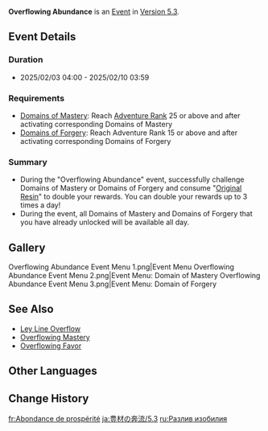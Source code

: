 {{Event
|name              = Overflowing Abundance
|image             = Overflowing Abundance.png
|type              = In-Game
|time_known        = yes
|time_start        = 2025-02-03 04:00:00
|time_end          = 2025-02-10 03:59:59
|link              = https://www.hoyolab.com/article/36768146
|link2             = 
|link2name         = 
}}
{{Description|The power of ancient battlegrounds has been concentrated within [[Domain]]s of late... Use the power of [[Original Resin]] to cause the silver tree to bloom so that your weapons and spirit might thus be strengthened.}}
'''Overflowing Abundance''' is an [[Event]] in [[Version 5.3]].

==Event Details==
===Duration===
* 2025/02/03 04:00 - 2025/02/10 03:59

===Requirements===
* [[Domains of Mastery]]: Reach [[Adventure Rank]] 25 or above and after activating corresponding Domains of Mastery
* [[Domains of Forgery]]: Reach Adventure Rank 15 or above and after activating corresponding Domains of Forgery

===Summary===
* During the "Overflowing Abundance" event, successfully challenge Domains of Mastery or Domains of Forgery and consume "[[Original Resin]]" to double your rewards. You can double your rewards up to 3 times a day!
* During the event, all Domains of Mastery and Domains of Forgery that you have already unlocked will be available all day.

==Gallery==
<gallery>
Overflowing Abundance Event Menu 1.png|Event Menu
Overflowing Abundance Event Menu 2.png|Event Menu: Domain of Mastery
Overflowing Abundance Event Menu 3.png|Event Menu: Domain of Forgery
</gallery>

==See Also==
* [[Ley Line Overflow]]
* [[Overflowing Mastery]]
* [[Overflowing Favor]]

==Other Languages==
{{Other Languages
|en       = Overflowing Abundance
|zhs      = 盛材移涌
|zhs_rm   = 
|zht      = 盛材移湧
|zht_rm   = 
|zh_tl    = 
|ja       = 豊材の奔流
|ja_rm    = 
|ja_tl    = 
|ko       = 소재의 격류
|ko_tl    = 
|es       = Abundancia desbordante
|es_tl    = Overflowing Abundance
|fr       = Abondance de prospérité
|fr_tl    = Abundance of Prosperity
|ru       = Разлив изобилия
|ru_tl    = 
|th       = Overflowing Abundance
|vi       = Dòng Chảy Thịnh Vượng
|vi_tl    = 
|de       = Hervorquellen der Materialien
|de_tl    = 
|id       = Luapan Materi
|id_tl    = 
|pt       = Abundância Sobrepujante
|pt_tl    = 
|tr       = Bereket Taşkını
|tr_tl    = 
|it       = Abbondanza traboccante
|it_tl    = 
}}

==Change History==
{{Change History|5.3}}

[[fr:Abondance de prospérité]]
[[ja:豊材の奔流/5.3]]
[[ru:Разлив изобилия]]